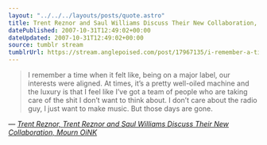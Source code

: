 ```yaml
---
layout: "../../../layouts/posts/quote.astro"
title: Trent Reznor and Saul Williams Discuss Their New Collaboration, Mourn OiNK
datePublished: 2007-10-31T12:49:02+00:00
dateUpdated: 2007-10-31T12:49:02+00:00
source: tumblr stream
tumblrUrl: https://stream.anglepoised.com/post/17967135/i-remember-a-time-when-it-felt-like-being-on-a
---
```


> I remember a time when it felt like, being on a major label, our interests were aligned. At times, it&rsquo;s a pretty well-oiled machine and the luxury is that I feel like I&rsquo;ve got a team of people who are taking care of the shit I don&rsquo;t want to think about. I don&rsquo;t care about the radio guy, I just want to make music. But those days are gone.

— <cite>[Trent Reznor, _Trent Reznor and Saul Williams Discuss Their New Collaboration, Mourn OiNK_](https://www.vulture.com/2007/10/trent_reznor_and_saul_williams.html)</cite>
